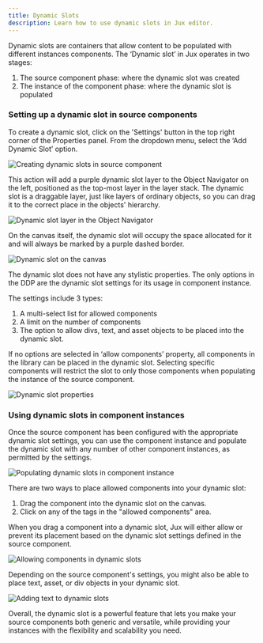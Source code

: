 ```yaml
---
title: Dynamic Slots
description: Learn how to use dynamic slots in Jux editor.
---
```


Dynamic slots are containers that allow content to be populated with different instances components. The ‘Dynamic slot’ in Jux operates in two stages:

1. The source component phase: where the dynamic slot was created
2. The instance of the component phase: where the dynamic slot is populated

### Setting up a dynamic slot in source components

To create a dynamic slot, click on the 'Settings' button in the top right corner of the Properties panel. From the dropdown menu, select the ‘Add Dynamic Slot’ option.

<Image src={dynamicSlotsSource} alt="Creating dynamic slots in source component" />

This action will add a purple dynamic slot layer to the Object Navigator on the left, positioned as the top-most layer in the layer stack. The dynamic slot is a draggable layer, just like layers of ordinary objects, so you can drag it to the correct place in the objects' hierarchy.

<Image src={dynamicSlotsLayers} alt="Dynamic slot layer in the Object Navigator" />

On the canvas itself, the dynamic slot will occupy the space allocated for it and will always be marked by a purple dashed border.

<Image src={dynamicSlotsCanvas} alt="Dynamic slot on the canvas" />

The dynamic slot does not have any stylistic properties. The only options in the DDP are the dynamic slot settings for its usage in component instance.

The settings include 3 types:

1. A multi-select list for allowed components
2. A limit on the number of components
3. The option to allow divs, text, and asset objects to be placed into the dynamic slot.

If no options are selected in ‘allow components’ property, all components in the library can be placed in the dynamic slot. Selecting specific components will restrict the slot to only those components when populating the instance of the source component.

<Image src={dynamicSlotsProps} alt="Dynamic slot properties" width={563} />

### Using dynamic slots in component instances

Once the source component has been configured with the appropriate dynamic slot settings, you can use the component instance and populate the dynamic slot with any number of other component instances, as permitted by the settings.

<Image src={dynamicSlotsInstances} alt="Populating dynamic slots in component instance" />

There are two ways to place allowed components into your dynamic slot:

1. Drag the component into the dynamic slot on the canvas.
2. Click on any of the tags in the "allowed components" area.

When you drag a component into a dynamic slot, Jux will either allow or prevent its placement based on the dynamic slot settings defined in the source component.

<Image src={dynamicSlotsAllow} alt="Allowing components in dynamic slots" />

Depending on the source component's settings, you might also be able to place text, asset, or div objects in your dynamic slot.

<Image src={dynamicSlotsAddText} alt="Adding text to dynamic slots" />

Overall, the dynamic slot is a powerful feature that lets you make your source components both generic and versatile, while providing your instances with the flexibility and scalability you need.